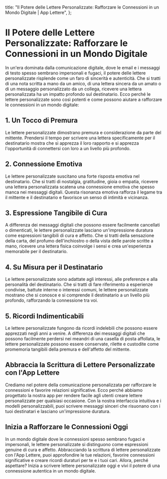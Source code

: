 
  title: "Il Potere delle Lettere Personalizzate: Rafforzare le Connessioni in un Mondo Digitale | App Lettere",
};

# Il Potere delle Lettere Personalizzate: Rafforzare le Connessioni in un Mondo Digitale

<MdxImage src="/blog/power-personalized-letters.jpg" alt="Il Potere delle Lettere Personalizzate: Rafforzare le Connessioni in un Mondo Digitale" width={800} height={700} />

In un'era dominata dalla comunicazione digitale, dove le email e i messaggi di testo spesso sembrano impersonali e fugaci, il potere delle lettere personalizzate risplende come un faro di sincerità e autenticità. Che si tratti di una nota scritta a mano da un amico, di una lettera sincera da un amato o di un messaggio personalizzato da un collega, ricevere una lettera personalizzata ha un impatto profondo sul destinatario. Ecco perché le lettere personalizzate sono così potenti e come possono aiutare a rafforzare le connessioni in un mondo digitale:

## 1. Un Tocco di Premura

Le lettere personalizzate dimostrano premura e considerazione da parte del mittente. Prendersi il tempo per scrivere una lettera specificamente per il destinatario mostra che si apprezza il loro rapporto e si apprezza l'opportunità di connettersi con loro a un livello più profondo.

## 2. Connessione Emotiva

Le lettere personalizzate suscitano una forte risposta emotiva nel destinatario. Che si tratti di nostalgia, gratitudine, gioia o empatia, ricevere una lettera personalizzata scatena una connessione emotiva che spesso manca nei messaggi digitali. Questa risonanza emotiva rafforza il legame tra il mittente e il destinatario e favorisce un senso di intimità e vicinanza.

## 3. Espressione Tangibile di Cura

A differenza dei messaggi digitali che possono essere facilmente cancellati o dimenticati, le lettere personalizzate lasciano un'impressione duratura come espressioni tangibili di cura e affetto. Che si tratti della sensazione della carta, del profumo dell'inchiostro o della vista delle parole scritte a mano, ricevere una lettera fisica coinvolge i sensi e crea un'esperienza memorabile per il destinatario.

## 4. Su Misura per il Destinatario

Le lettere personalizzate sono adattate agli interessi, alle preferenze e alla personalità del destinatario. Che si tratti di fare riferimento a esperienze condivise, battute interne o interessi comuni, le lettere personalizzate mostrano che si conosce e si comprende il destinatario a un livello più profondo, rafforzando la connessione tra voi.

## 5. Ricordi Indimenticabili

Le lettere personalizzate fungono da ricordi indelebili che possono essere apprezzati negli anni a venire. A differenza dei messaggi digitali che possono facilmente perdersi nei meandri di una casella di posta affollata, le lettere personalizzate possono essere conservate, rilette e custodite come promemoria tangibili della premura e dell'affetto del mittente.

## Abbraccia la Scrittura di Lettere Personalizzate con l'App Lettere

Crediamo nel potere della comunicazione personalizzata per rafforzare le connessioni e favorire relazioni significative. Ecco perché abbiamo progettato la nostra app per rendere facile agli utenti creare lettere personalizzate per qualsiasi occasione. Con la nostra interfaccia intuitiva e i modelli personalizzabili, puoi scrivere messaggi sinceri che risuonano con i tuoi destinatari e lasciano un'impressione duratura.

## Inizia a Rafforzare le Connessioni Oggi

In un mondo digitale dove le connessioni spesso sembrano fugaci e impersonali, le lettere personalizzate si distinguono come espressioni genuine di cura e affetto. Abbracciando la scrittura di lettere personalizzate con l'App Lettere, puoi approfondire le tue relazioni, favorire connessioni significative e creare ricordi duraturi per te e i tuoi cari. Allora, perché aspettare? Inizia a scrivere lettere personalizzate oggi e vivi il potere di una connessione autentica in un mondo digitale.
